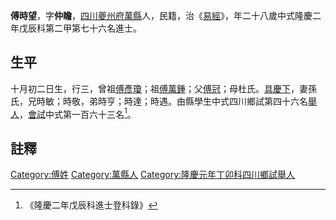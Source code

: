 {{明清人物信息框
| 姓名 = 傅時望
| 原名 =
| 圖片名稱= 
| 圖片大小 =
| 圖片說明 = 
| 最高職務 =
| 國家 = 大明 
| 爵位 =
| 籍貫 = [[四川|四川]][[夔州府|夔州府]][[萬縣|萬縣]]
| 族裔 = 
| 字號 = 
| 諡號 =
| 出生日期 = 十月初二日
| 出生地點 = 
| 逝世日期 = 卒年不詳 
| 逝世地點 =
| 墓葬 =
| 配偶 = 孫氏
| 親屬 = 曾祖[[傅彥瓊|傅彥瓊]]，祖[[傅萬鍾|傅萬鍾]]，父[[傅冠|傅冠]]，母杜氏
| 出身 =
* 隆慶二年戊辰科進士出身
| 經歷 =
| 著作 = 
}}
'''傅時望'''{{BD|1541年||？年||}}，字'''仲瞻'''，[[四川|四川]][[夔州府|夔州府]][[萬縣|萬縣]]人，民籍，治《[[易經|易經]]》，年二十八歲中式隆慶二年戊辰科第二甲第七十六名進士。

==生平==
十月初二日生，行三，曾祖[[傅彥瓊|傅彥瓊]]；祖[[傅萬鍾|傅萬鍾]]；父[[傅冠|傅冠]]；母杜氏。[[具慶下|具慶下]]，妻孫氏，兄時敏；時敬，弟時亨；時達；時遇。由縣學生中式四川鄉試第四十六名[[舉人|舉人]]，[[會試|會試]]中式第一百六十三名<ref>《隆慶二年戊辰科進士登科錄》</ref>。

==註釋==
{{reflist}}

{{明朝人物小作品}}
{{隆慶二年戊辰科殿试金榜}}

{{Authority control}}
{{DEFAULTSORT:F}}
[[Category:傅姓|Category:傅姓]]
[[Category:萬縣人|Category:萬縣人]]
[[Category:隆慶元年丁卯科四川鄉試舉人|Category:隆慶元年丁卯科四川鄉試舉人]]